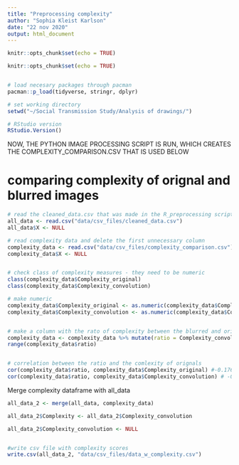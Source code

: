 ```yaml
---
title: "Preprocessing complexity"
author: "Sophia Kleist Karlson"
date: "22 nov 2020"
output: html_document
---
```


```r
knitr::opts_chunk$set(echo = TRUE)
```


```r
knitr::opts_chunk$set(echo = TRUE)


# load necesary packages through pacman
pacman::p_load(tidyverse, stringr, dplyr)

# set working directory
setwd("~/Social Transmission Study/Analysis of drawings/")

# RStudio version
RStudio.Version()
```



NOW, THE PYTHON IMAGE PROCESSING SCRIPT IS RUN, WHICH CREATES THE COMPLEXITY_COMPARISON.CSV THAT IS USED BELOW


# comparing complexity of orignal and blurred images
```r
# read the cleaned_data.csv that was made in the R_preprocessing script
all_data <- read.csv("data/csv_files/cleaned_data.csv")
all_data$X <- NULL

# read complexity data and delete the first unnecessary column
complexity_data <- read.csv("data/csv_files/complexity_comparison.csv")
complexity_data$X <- NULL


# check class of complexity measures - they need to be numeric
class(complexity_data$Complexity_original)
class(complexity_data$Complexity_convolution)

# make numeric
complexity_data$Complexity_original <- as.numeric(complexity_data$Complexity_original)
complexity_data$Complexity_convolution <- as.numeric(complexity_data$Complexity_convolution)


# make a column with the rato of complexity between the blurred and original images
complexity_data <- complexity_data %>% mutate(ratio = Complexity_convolution/Complexity_original)
range(complexity_data$ratio)


# correlation between the ratio and the comlexity of orignals
cor(complexity_data$ratio, complexity_data$Complexity_original) #-0.1768 - pretty weak correlation, but still there
cor(complexity_data$ratio, complexity_data$Complexity_convolution) # -0.1259 - even weaker

```



Merge complexity dataframe with all_data
```r
all_data_2 <- merge(all_data, complexity_data)

all_data_2$Complexity <- all_data_2$Complexity_convolution

all_data_2$Complexity_convolution <- NULL


#write csv file with complexity scores
write.csv(all_data_2, "data/csv_files/data_w_complexity.csv")
```

